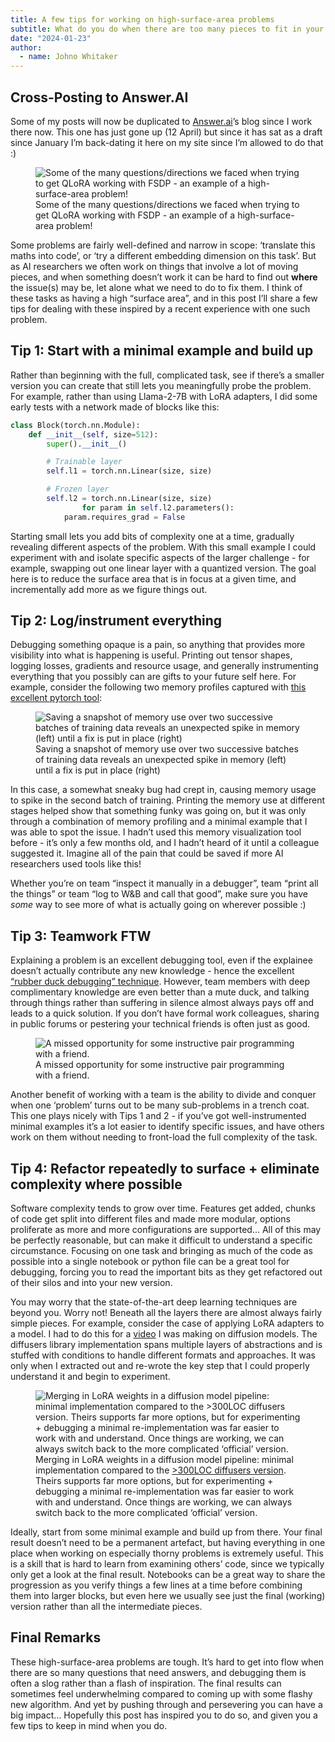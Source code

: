 ```yaml
---
title: A few tips for working on high-surface-area problems
subtitle: What do you do when there are too many pieces to fit in your head?
date: "2024-01-23"
author:
  - name: Johno Whitaker
---
```


::: {.callout-note}
## Cross-Posting to Answer.AI
Some of my posts will now be duplicated to [Answer.ai](answer.ai)'s blog since I work there now. This one has just gone up (12 April) but since it has sat as a draft since January I'm back-dating it here on my site since I'm allowed to do that :)
:::

![Some of the many questions/directions we faced when trying to get QLoRA working with FSDP - an example of a high-surface-area problem!](A%20few%20tips%20for%20working%20on%20high-surface-area%20proble%202e02b0d4b400448781bc68402cb5a67d/example_map.png)

Some problems are fairly well-defined and narrow in scope: ‘translate this maths into code’, or ‘try a different embedding dimension on this task’. But as AI researchers we often work on things that involve a lot of moving pieces, and when something doesn’t work it can be hard to find out **where** the issue(s) may be, let alone what we need to do to fix them. I think of these tasks as having a high “surface area”, and in this post I’ll share a few tips for dealing with these inspired by a recent experience with one such problem.

## Tip 1: Start with a minimal example and build up

Rather than beginning with the full, complicated task, see if there’s a smaller version you can create that still lets you meaningfully probe the problem. For example, rather than using Llama-2-7B with LoRA adapters, I did some early tests with a network made of blocks like this:

```python
class Block(torch.nn.Module):
    def __init__(self, size=512):
        super().__init__()

        # Trainable layer
        self.l1 = torch.nn.Linear(size, size)

        # Frozen layer
        self.l2 = torch.nn.Linear(size, size)
				for param in self.l2.parameters():
            param.requires_grad = False
```

Starting small lets you add bits of complexity one at a time, gradually revealing different aspects of the problem. With this small example I could experiment with and isolate specific aspects of the larger challenge - for example, swapping out one linear layer with a quantized version. The goal here is to reduce the surface area that is in focus at a given time, and incrementally add more as we figure things out.

## Tip 2: Log/instrument everything

Debugging something opaque is a pain, so anything that provides more visibility into what is happening is useful. Printing out tensor shapes, logging losses, gradients and resource usage, and generally instrumenting everything that you possibly can are gifts to your future self here. For example, consider the following two memory profiles captured with [this excellent pytorch tool](https://pytorch.org/docs/stable/torch_cuda_memory.html):

![Saving a snapshot of memory use over two successive batches of training data reveals an unexpected spike in memory (left) until a fix is put in place (right)](A%20few%20tips%20for%20working%20on%20high-surface-area%20proble%202e02b0d4b400448781bc68402cb5a67d/mem_profile.png)

In this case, a somewhat sneaky bug had crept in, causing memory usage to spike in the second batch of training. Printing the memory use at different stages helped show that something funky was going on, but it was only through a combination of memory profiling and a minimal example that I was able to spot the issue. I hadn’t used this memory visualization tool before - it’s only a few months old, and I hadn’t heard of it until a colleague suggested it. Imagine all of the pain that could be saved if more AI researchers used tools like this!

Whether you’re on team “inspect it manually in a debugger”, team “print all the things” or team “log to W&B and call that good”, make sure you have *some* way to see more of what is actually going on wherever possible :)

## Tip 3: Teamwork FTW

Explaining a problem is an excellent debugging tool, even if the explainee doesn’t actually contribute any new knowledge - hence the excellent [“rubber duck debugging” technique](https://en.wikipedia.org/wiki/Rubber_duck_debugging). However, team members with deep complimentary knowledge are even better than a mute duck, and talking through things rather than suffering in silence almost always pays off and leads to a quick solution. If you don’t have formal work colleagues, sharing in public forums or pestering your technical friends is often just as good.

![A missed opportunity for some instructive pair programming with a friend. ](A%20few%20tips%20for%20working%20on%20high-surface-area%20proble%202e02b0d4b400448781bc68402cb5a67d/Untitled.png)

Another benefit of working with a team is the ability to divide and conquer when one ‘problem’ turns out to be many sub-problems in a trench coat. This one plays nicely with Tips 1 and 2 - if you’ve got well-instrumented minimal examples it’s a lot easier to identify specific issues, and have others work on them without needing to front-load the full complexity of the task.

## Tip 4: Refactor repeatedly to surface + eliminate complexity where possible

Software complexity tends to grow over time. Features get added, chunks of code get split into different files and made more modular, options proliferate as more and more configurations are supported… All of this may be perfectly reasonable, but can make it difficult to understand a specific circumstance. Focusing on one task and bringing as much of the code as possible into a single notebook or python file can be a great tool for debugging, forcing you to read the important bits as they get refactored out of their silos and into your new version. 

You may worry that the state-of-the-art deep learning techniques are beyond you. Worry not! Beneath all the layers there are almost always fairly simple pieces. For example, consider the case of applying LoRA adapters to a model. I had to do this for a [video](https://www.youtube.com/watch?v=gJ4bvOX-1CE) I was making on diffusion models. The diffusers library implementation spans multiple layers of abstractions and is stuffed with conditions to handle different formats and approaches. It was only when I extracted out and re-wrote the key step that I could properly understand it and begin to experiment.

![Merging in LoRA weights in a diffusion model pipeline: minimal implementation compared to the [>300LOC diffusers version](https://github.com/huggingface/diffusers/blob/357855f8fca8d27beb0a3fde333f46db22f29391/src/diffusers/loaders/unet.py#L67). Theirs supports far more options, but for experimenting + debugging a minimal re-implementation was far easier to work with and understand. Once things are working, we can always switch back to the more complicated ‘official’ version.](A%20few%20tips%20for%20working%20on%20high-surface-area%20proble%202e02b0d4b400448781bc68402cb5a67d/Untitled%201.png)

Ideally, start from some minimal example and build up from there. Your final result doesn’t need to be a permanent artefact, but having everything in one place when working on especially thorny problems is extremely useful. This is a skill that is hard to learn from examining others’ code, since we typically only get a look at the final result. Notebooks can be a great way to share the progression as you verify things a few lines at a time before combining them into larger blocks, but even here we usually see just the final (working) version rather than all the intermediate pieces. 

## Final Remarks

These high-surface-area problems are tough. It’s hard to get into flow when there are so many questions that need answers, and debugging them is often a slog rather than a flash of inspiration. The final results can sometimes feel underwhelming compared to coming up with some flashy new algorithm. And yet by pushing through and persevering you can have a big impact… Hopefully this post has inspired you to do so, and given you a few tips to keep in mind when you do.